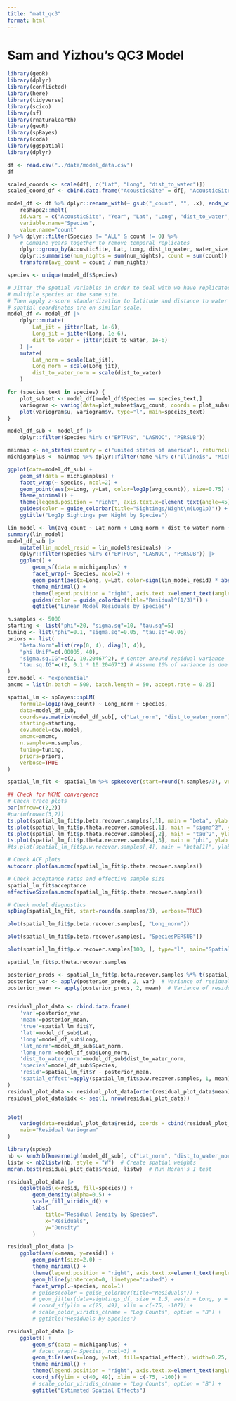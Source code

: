 ```yaml
---
title: "matt_qc3"
format: html
---
```


# Sam and Yizhou's QC3 Model

```r
library(geoR)
library(dplyr)
library(conflicted)
library(here)
library(tidyverse)
library(scico)
library(sf)
library(rnaturalearth)
library(geoR)
library(spBayes)
library(coda)
library(ggspatial)
library(dplyr)

df <- read.csv("../data/model_data.csv")
df
```

```r
scaled_coords <- scale(df[, c("Lat", "Long", "dist_to_water")])
scaled_coord_df <- cbind.data.frame("AcousticSite" = df[, "AcousticSite"], scaled_coords)

```




```r

model_df <- df %>% dplyr::rename_with(~ gsub("_count", "", .x), ends_with("_count"))  %>% 
    reshape2::melt(
    id.vars = c("AcousticSite", "Year", "Lat", "Long", "dist_to_water", "water_size", "num_nights", "num_detectable_species"),
    variable.name="Species",
    value.name="count"
) %>% dplyr::filter(Species != "ALL" & count != 0) %>% 
    # Combine years together to remove temporal replicates
    dplyr::group_by(AcousticSite, Lat, Long, dist_to_water, water_size, Species, num_detectable_species) %>%
    dplyr::summarise(num_nights = sum(num_nights), count = sum(count)) %>%
    transform(avg_count = count / num_nights) 

```

```r
species <- unique(model_df$Species)

# Jitter the spatial variables in order to deal with we have replicates due to
# multiple species at the same site.
# Then apply z-score standardization to latitude and distance to water to ensure
# spatial coordinates are on similar scale.
model_df <- model_df |>
    dplyr::mutate(
        Lat_jit = jitter(Lat, 1e-6),
        Long_jit = jitter(Long, 1e-6),
        dist_to_water = jitter(dist_to_water, 1e-6)
    ) |>
    mutate(
        Lat_norm = scale(Lat_jit),
        Long_norm = scale(Long_jit),
        dist_to_water_norm = scale(dist_to_water)
    )

for (species_text in species) {
    plot_subset <- model_df[model_df$Species == species_text,]
    variogram <- variog(data=plot_subset$avg_count, coords = plot_subset[, c("Lat_norm", "dist_to_water_norm")])
    plot(variogram$u, variogram$v, type="l", main=species_text)
}

```

```r
model_df_sub <- model_df |> 
    dplyr::filter(Species %in% c("EPTFUS", "LASNOC", "PERSUB"))

mainmap <- ne_states(country = c("united states of america"), returnclass = "sf")
michiganplus <- mainmap %>% dplyr::filter(name %in% c("Illinois", "Michigan", "Wisconsin", "Ontario", "Ohio", "Indiana", "Pennsylvania", "New York", "West Virginia", "Minnesota", "Iowa", "Texas", "Kansas", "Oklahoma", "Nebraska", "Missouri"))

ggplot(data=model_df_sub) +
    geom_sf(data = michiganplus) + 
    facet_wrap(~ Species, ncol=2) + 
    geom_point(aes(x=Long, y=Lat, color=log1p(avg_count)), size=0.75) +
    theme_minimal() +
    theme(legend.position = "right", axis.text.x=element_text(angle=45)) +
    guides(color = guide_colorbar(title="Sightings/Night\n(Log1p)")) +
    ggtitle("Log1p Sightings per Night by Species")
```

```r
lin_model <- lm(avg_count ~ Lat_norm + Long_norm + dist_to_water_norm + Species, model_df_sub)
summary(lin_model)
model_df_sub |> 
    mutate(lin_model_resid = lin_model$residuals) |>
    dplyr::filter(Species %in% c("EPTFUS", "LASNOC", "PERSUB")) |>
    ggplot() +
        geom_sf(data = michiganplus) + 
        facet_wrap(~ Species, ncol=2) + 
        geom_point(aes(x=Long, y=Lat, color=sign(lin_model_resid) * abs(lin_model_resid)^(1/3)), size=0.75) +
        theme_minimal() +
        theme(legend.position = "right", axis.text.x=element_text(angle=45)) +
        guides(color = guide_colorbar(title="Residual^(1/3)")) +
        ggtitle("Linear Model Residuals by Species")
```

```r
n.samples <- 5000
starting <- list("phi"=20, "sigma.sq"=10, "tau.sq"=5)
tuning <- list("phi"=0.1, "sigma.sq"=0.05, "tau.sq"=0.05)
priors <- list(
    "beta.Norm"=list(rep(0, 4), diag(1, 4)),
    "phi.Unif"=c(.00005, 40), 
    "sigma.sq.IG"=c(2, 10.20467^2), # Center around residual variance
    "tau.sq.IG"=c(2, 0.1 * 10.20467^2) # Assume 10% of variance is due to noise
)
cov.model <- "exponential"
amcmc = list(n.batch = 500, batch.length = 50, accept.rate = 0.25)

spatial_lm <- spBayes::spLM(
    formula=log1p(avg_count) ~ Long_norm + Species,
    data=model_df_sub,
    coords=as.matrix(model_df_sub[, c("Lat_norm", "dist_to_water_norm")]),
    starting=starting,
    cov.model=cov.model,
    amcmc=amcmc,
    n.samples=n.samples,
    tuning=tuning,
    priors=priors,
    verbose=TRUE
)

spatial_lm_fit <- spatial_lm %>% spRecover(start=round(n.samples/3), verbose=TRUE)
```

```r
## Check for MCMC convergence
# Check trace plots
par(mfrow=c(2,2))
#par(mfrow=c(3,2))
ts.plot(spatial_lm_fit$p.beta.recover.samples[,1], main = "beta", ylab = "")
ts.plot(spatial_lm_fit$p.theta.recover.samples[,1], main = "sigma^2", ylab = "")
ts.plot(spatial_lm_fit$p.theta.recover.samples[,2], main = "tau^2", ylab = "")
ts.plot(spatial_lm_fit$p.theta.recover.samples[,3], main = "phi", ylab = "")
#ts.plot(spatial_lm_fit$p.w.recover.samples[,4], main = "beta[1]", ylab = "")

# Check ACF plots 
autocorr.plot(as.mcmc(spatial_lm_fit$p.theta.recover.samples))

# Check acceptance rates and effective sample size
spatial_lm_fit$acceptance
effectiveSize(as.mcmc(spatial_lm_fit$p.theta.recover.samples))

# Check model diagnostics
spDiag(spatial_lm_fit, start=round(n.samples/3), verbose=TRUE)
```

```r
plot(spatial_lm_fit$p.beta.recover.samples[, "Long_norm"])

plot(spatial_lm_fit$p.beta.recover.samples[, "SpeciesPERSUB"])

plot(spatial_lm_fit$p.w.recover.samples[100, ], type="l", main="Spatial Effect Sample Path") # Plot the spatial effect for the first site

spatial_lm_fit$p.theta.recover.samples
```

```r
posterior_preds <- spatial_lm_fit$p.beta.recover.samples %*% t(spatial_lm_fit$X)  # All posterior predictions
posterior_var <- apply(posterior_preds, 2, var)  # Variance of residuals
posterior_mean <- apply(posterior_preds, 2, mean)  # Variance of residuals


residual_plot_data <- cbind.data.frame(
    'var'=posterior_var,
    'mean'=posterior_mean,
    'true'=spatial_lm_fit$Y,
    'lat'=model_df_sub$Lat,
    'long'=model_df_sub$Long,
    'lat_norm'=model_df_sub$Lat_norm,
    'long_norm'=model_df_sub$Long_norm,
    'dist_to_water_norm'=model_df_sub$dist_to_water_norm,
    'species'=model_df_sub$Species,
    'resid'=spatial_lm_fit$Y - posterior_mean,
    'spatial_effect'=apply(spatial_lm_fit$p.w.recover.samples, 1, mean)
)
residual_plot_data <- residual_plot_data[order(residual_plot_data$mean),]
residual_plot_data$idx <- seq(1, nrow(residual_plot_data))


plot(
    variog(data=residual_plot_data$resid, coords = cbind(residual_plot_data$lat_norm, residual_plot_data$dist_to_water_norm), uvec=10),
    main="Residual Variogram"
)
```

```r
library(spdep)
nb <- knn2nb(knearneigh(model_df_sub[, c("Lat_norm", "dist_to_water_norm")], k = 4))  # Define neighbors
listw <- nb2listw(nb, style = "W")  # Create spatial weights
moran.test(residual_plot_data$resid, listw)  # Run Moran's I test
```

```r
residual_plot_data |> 
    ggplot(aes(x=resid, fill=species)) + 
        geom_density(alpha=0.5) + 
        scale_fill_viridis_d() +
        labs(
            title="Residual Density by Species",
            x="Residuals",
            y="Density"
        ) 
```


```r
residual_plot_data |>
    ggplot(aes(x=mean, y=resid)) + 
        geom_point(size=2.0) +
        theme_minimal() +
        theme(legend.position = "right", axis.text.x=element_text(angle=45)) +
        geom_hline(yintercept=0, linetype="dashed") +
        facet_wrap(.~species, ncol=1)
        # guides(color = guide_colorbar(title="Residuals")) +
        # geom_jitter(data=sightings_df, size = 1.5, aes(x = Long, y = Lat, color = log1p(count))) +
        # coord_sf(ylim = c(25, 49), xlim = c(-75, -107)) +
        # scale_color_viridis_c(name = "Log Counts", option = "B") +
        # ggtitle("Residuals by Species")
```

```r
residual_plot_data |>
    ggplot() +
        geom_sf(data = michiganplus) + 
        # facet_wrap(~ Species, ncol=3) + 
        geom_tile(aes(x=long, y=lat, fill=spatial_effect), width=0.25, height=0.25) +
        theme_minimal() +
        theme(legend.position = "right", axis.text.x=element_text(angle=45)) +
        coord_sf(ylim = c(40, 49), xlim = c(-75, -100)) +
        # scale_color_viridis_c(name = "Log Counts", option = "B") +
        ggtitle("Estimated Spatial Effects")
```
